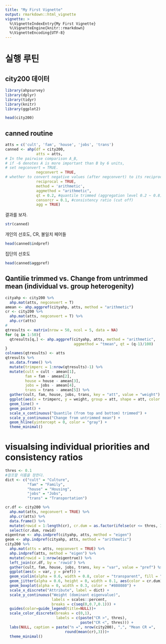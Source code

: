```yaml
---
title: "My First Vignette"
output: rmarkdown::html_vignette
vignette: >
  %\VignetteIndexEntry{My First Vignette}
  %\VignetteEngine{knitr::rmarkdown}
  %\VignetteEncoding{UTF-8}
---
```


# 실행 루틴

## city200 데이터

```r
library(ahpsurvey)
library(dplyr)
library(tidyr)
library(knitr)
library(ggplot2)
```


```r
head(city200)
```

## canned routine

```r
atts = c('cult', 'fam', 'house', 'jobs', 'trans')
canned <- ahp(df = city200, 
              atts = atts, 
# In the pairwise comparison A_B, 
# if -6 denotes A is more important than B by 6 units, 
# set negconvert = TRUE.
              negconvert = TRUE,
# whether to convert negative values (after negconvert) to its reciprocal
              reciprocal = TRUE, 
              method = 'arithmetic', 
              aggmethod = "arithmetic", 
              qt = 0.2, #quantile trimmed (aggregation level 0.2 ~ 0.8)
              censorcr = 0.1, #consistency ratio (cut off)
              agg = TRUE)
```

결과를 보자.


```r
str(canned)
```

개인의 선호도, CR, 불일치 페어들

```r
head(canned$indpref)
```

집단의 선호도

```r
head(canned$aggpref)
```

## Qantilie trimmed vs. Change from untrimmed mean (individual vs. group heterogenity)

```r
cityahp <- city200 %>% 
  ahp.mat(atts, negconvert = T)
amean <- ahp.aggpref(cityahp, atts, method = "arithmetic")
cr <- city200 %>%
  ahp.mat(atts, negconvert = T) %>% 
  ahp.cr(atts)
#
qtresults <- matrix(nrow = 50, ncol = 5, data = NA)
for (q in 1:50){
  qtresults[q,] <- ahp.aggpref(cityahp, atts, method = "arithmetic", 
                               aggmethod = "tmean", qt = (q-1)/100)
}
colnames(qtresults) <- atts
qtresults %>%
  as.data.frame() %>%
  mutate(trimperc = 1:nrow(qtresults)-1) %>%
  mutate(cult = cult - amean[1],
         fam = fam - amean[2],
         house = house - amean[3],
         jobs = jobs - amean[4],
         trans = trans - amean[5]) %>%
  gather(cult, fam, house, jobs, trans, key = "att", value = "weight") %>%
  ggplot(aes(x = trimperc, y = weight, group = att, shape = att, color = att, fill = att)) +
  geom_line() +
  geom_point() +
  scale_x_continuous("Quantile (from top and bottom) trimmed") +
  scale_y_continuous("Change from untrimmed mean") +
  geom_hline(yintercept = 0, color = "gray") +
  theme_minimal()

```

# visualsing individual priorities and consistency ratios

```r
thres <- 0.1
#참조할 이름을 정한다.
dict <- c("cult" = "Culture", 
          "fam" = "Family", 
          "house" = "Housing", 
          "jobs" = "Jobs", 
          "trans" = "Transportation")

cr.df <- city200 %>%
  ahp.mat(atts, negconvert = TRUE) %>% 
  ahp.cr(atts) %>% 
  data.frame() %>%
  mutate(rowid = 1:length(cr), cr.dum = as.factor(ifelse(cr <= thres, 1, 0))) %>%
  select(cr.dum, rowid)
eigentrue <- ahp.indpref(cityahp, atts, method = "eigen")
geom <- ahp.indpref(cityahp, atts, method = "arithmetic")
city200 %>%
  ahp.mat(atts = atts, negconvert = TRUE) %>% 
  ahp.indpref(atts, method = "eigen") %>% 
  mutate(rowid = 1:nrow(eigentrue)) %>%
  left_join(cr.df, by = 'rowid') %>%
  gather(cult, fam, house, jobs, trans, key = "var", value = "pref") %>%
  ggplot(aes(x = var, y = pref)) + 
  geom_violin(alpha = 0.6, width = 0.8, color = "transparent", fill = "gray") +
  geom_jitter(alpha = 0.6, height = 0, width = 0.1, aes(color = cr.dum)) +
  geom_boxplot(alpha = 0, width = 0.3, color = "#808080") +
  scale_x_discrete("Attribute", label = dict) +
  scale_y_continuous("Weight (dominant eigenvalue)", 
                     labels = scales::percent, 
                     breaks = c(seq(0,0.7,0.1))) +
  guides(color=guide_legend(title=NULL))+
  scale_color_discrete(breaks = c(0,1), 
                       labels = c(paste("CR >", thres), 
                                  paste("CR <", thres))) +
  labs(NULL, caption = paste("n =", nrow(city200), ",", "Mean CR =",
                           round(mean(cr),3)))+
  theme_minimal()
```

